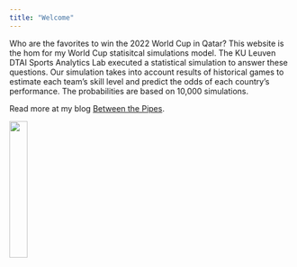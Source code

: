 ```yaml
---
title: "Welcome"
---
```


Who are the favorites to win the 2022 World Cup in Qatar? This website is the hom for my World Cup statisitcal simulations model. The KU Leuven DTAI Sports Analytics Lab executed a statistical simulation to answer these questions. Our simulation takes into account results of historical games to estimate each team's skill level and predict the odds of each country's performance. The probabilities are based on 10,000 simulations. 

Read more at my blog [Between the Pipes](https://betweenpipes.wordpress.com/).

<img src="https://raw.githubusercontent.com/steodose/F1/master/F1_logo5.png" style="width:25%">
